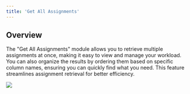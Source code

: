 ```yaml
---
title: 'Get All Assignments'
---
```


## Overview

The "Get All Assignments" module allows you to retrieve multiple assignments at once, making it easy to view and manage your workload. You can also organize the results by ordering them based on specific column names, ensuring you can quickly find what you need. This feature streamlines assignment retrieval for better efficiency.

![](/images/workflows/get_all_assignments001.png)